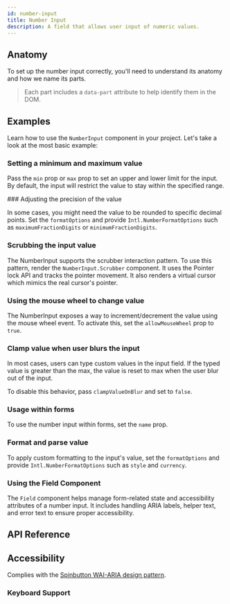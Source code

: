 ```yaml
---
id: number-input
title: Number Input
description: A field that allows user input of numeric values.
---
```


<ComponentPreview id="NumberInput" />

## Anatomy

To set up the number input correctly, you'll need to understand its anatomy and how we name its
parts.

> Each part includes a `data-part` attribute to help identify them in the DOM.

<Anatomy id="number-input" />

## Examples

Learn how to use the `NumberInput` component in your project. Let's take a look at the most basic
example:

<Example id="basic" />

### Setting a minimum and maximum value

Pass the `min` prop or `max` prop to set an upper and lower limit for the input. By default, the
input will restrict the value to stay within the specified range.

<Example id="min-max" />
### Adjusting the precision of the value

In some cases, you might need the value to be rounded to specific decimal points. Set the
`formatOptions` and provide `Intl.NumberFormatOptions` such as `maximumFractionDigits` or
`minimumFractionDigits`.

<Example id="fraction-digits" />

### Scrubbing the input value

The NumberInput supports the scrubber interaction pattern. To use this pattern, render the
`NumberInput.Scrubber` component. It uses the Pointer lock API and tracks the pointer movement. It
also renders a virtual cursor which mimics the real cursor's pointer.

<Example id="scrubber" />

### Using the mouse wheel to change value

The NumberInput exposes a way to increment/decrement the value using the mouse wheel event. To
activate this, set the `allowMouseWheel` prop to `true`.

<Example id="mouse-wheel" />

### Clamp value when user blurs the input

In most cases, users can type custom values in the input field. If the typed value is greater than
the max, the value is reset to max when the user blur out of the input.

To disable this behavior, pass `clampValueOnBlur` and set to `false`.

<Example id="no-clamp" />

### Usage within forms

To use the number input within forms, set the `name` prop.

<Example id="form-usage" />

### Format and parse value

To apply custom formatting to the input's value, set the `formatOptions` and provide
`Intl.NumberFormatOptions` such as `style` and `currency`.

<Example id="formatted" />

### Using the Field Component

The `Field` component helps manage form-related state and accessibility attributes of a number input.
It includes handling ARIA labels, helper text, and error text to ensure proper accessibility.

<Example id="with-field" />

## API Reference

<ComponentTypes id="number-input" />

## Accessibility

Complies with the
[Spinbutton WAI-ARIA design pattern](https://www.w3.org/WAI/ARIA/apg/patterns/spinbutton/).

### Keyboard Support

<KeyBindingsTable id="number-input" />
